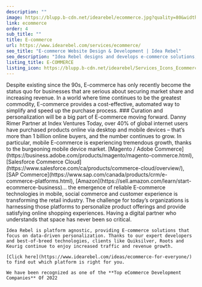 ```yaml
---
description: ""
image: https://blupp.b-cdn.net/idearebel/ecommerce.jpg?quality=80&width=800
link: ecommerce
order: 4
sub_title: ""
title: E-commerce
url: https://www.idearebel.com/services/ecommerce/
seo_title: "E-commerce Website Design & Development | Idea Rebel"
seo_description: "Idea Rebel designs and develops e-commerce solutions, building E-commerce websites for clients like Quiksilver & Keurig."
listing_title: E-COMMERCE
listing_icon: https://blupp.b-cdn.net/idearebel/Services_Icons_Ecommerce_Widescreen-1.png
---
```


<Column>
    Despite existing since the 90s, E-commerce has only recently become the status quo for businesses that are serious about securing market share and increasing revenue. In a world where time continues to be the greatest commodity, E-commerce provides a cost-effective, automated way to simplify and speed up the purchase process.
</Column>
<Column2>
    <Column>
        ### Curation and personalization will be a big part of E-commerce moving forward.
        <ParagraphGaramond>
            Danny Rimer
        </ParagraphGaramond>
        <ParagraphGaramond>
            Partner at Index Ventures
        </ParagraphGaramond>
    </Column>
    <Column>
        Today, over 40% of global internet users have purchased products online via desktop and mobile devices – that’s more than 1 billion online buyers, and the number continues to grow. In particular, mobile E-commerce is experiencing tremendous growth, thanks to the burgeoning mobile device market.
    </Column>
</Column2>
<Column>
    [Magento / Adobe Commerce](https://business.adobe.com/products/magento/magento-commerce.html), [Salesforce Commerce Cloud](https://www.salesforce.com/ca/products/commerce-cloud/overview/), [SAP Commerce](https://www.sap.com/canada/products/crm/e-commerce-platforms.html), [Amazon](https://sell.amazon.com/learn/start-ecommerce-business)… the emergence of reliable E-commerce technologies in mobile, social commerce and customer experience is transforming the retail industry. The challenge for today’s organizations is harnessing those platforms to personalize product offerings and provide satisfying online shopping experiences. Having a digital partner who understands that space has never been so critical.

    Idea Rebel is platform agnostic, providing E-commerce solutions that focus on data-driven personalization. Thanks to our expert developers and best-of-breed technologies, clients like Quiksilver, Roots and Keurig continue to enjoy increased traffic and revenue growth.

    [Click here](https://www.idearebel.com/ideas/ecommerce-for-everyone/) to find out which platform is right for you.

    We have been recognized as one of the **Top eCommerce Development Companies** Of 2022
</Column>
